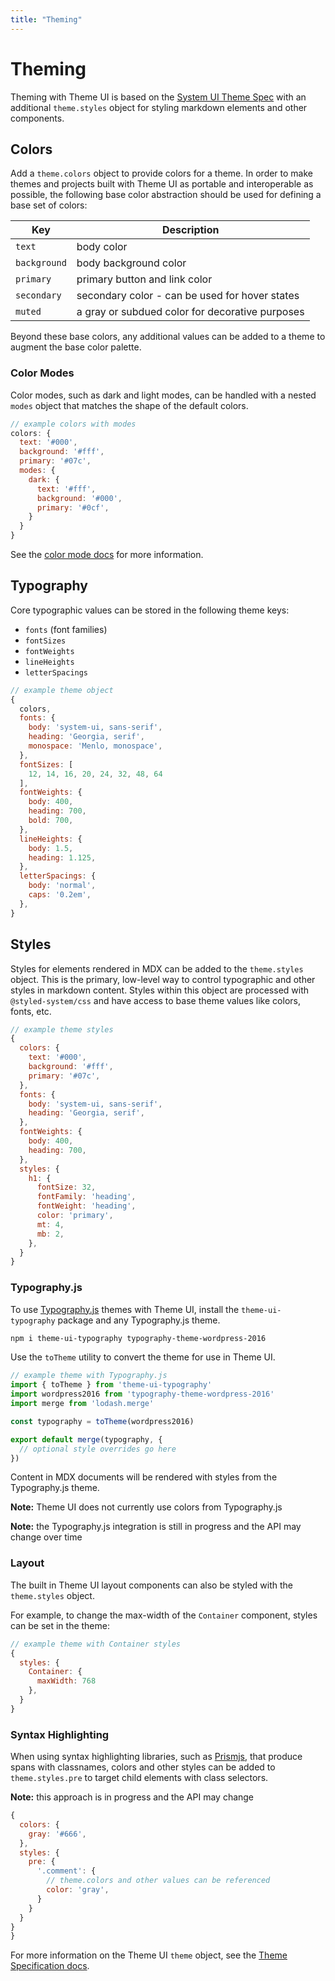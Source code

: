 ```yaml
---
title: "Theming"
---
```




# Theming

Theming with Theme UI is based on the [System UI Theme Spec][] with an additional `theme.styles` object for styling markdown elements and other components.

[system ui theme spec]: https://system-ui.com/theme/

## Colors

Add a `theme.colors` object to provide colors for a theme.
In order to make themes and projects built with Theme UI as portable and interoperable as possible, the following base color abstraction should be used for defining a base set of colors:

Key           | Description
--------------|------------
`text`        | body color
`background`  | body background color
`primary`     | primary button and link color
`secondary`   | secondary color - can be used for hover states
`muted`       | a gray or subdued color for decorative purposes

Beyond these base colors, any additional values can be added to a theme to augment the base color palette.

### Color Modes

Color modes, such as dark and light modes, can be handled with a nested `modes` object that matches the shape of the default colors.

```js
// example colors with modes
colors: {
  text: '#000',
  background: '#fff',
  primary: '#07c',
  modes: {
    dark: {
      text: '#fff',
      background: '#000',
      primary: '#0cf',
    }
  }
}
```

See the [color mode docs](/color-modes) for more information.

## Typography

Core typographic values can be stored in the following theme keys:

- `fonts` (font families)
- `fontSizes`
- `fontWeights`
- `lineHeights`
- `letterSpacings`

```js
// example theme object
{
  colors,
  fonts: {
    body: 'system-ui, sans-serif',
    heading: 'Georgia, serif',
    monospace: 'Menlo, monospace',
  },
  fontSizes: [
    12, 14, 16, 20, 24, 32, 48, 64
  ],
  fontWeights: {
    body: 400,
    heading: 700,
    bold: 700,
  },
  lineHeights: {
    body: 1.5,
    heading: 1.125,
  },
  letterSpacings: {
    body: 'normal',
    caps: '0.2em',
  },
}
```

## Styles

Styles for elements rendered in MDX can be added to the `theme.styles` object.
This is the primary, low-level way to control typographic and other styles in markdown content.
Styles within this object are processed with `@styled-system/css` and have access to base theme values like colors, fonts, etc.

```js
// example theme styles
{
  colors: {
    text: '#000',
    background: '#fff',
    primary: '#07c',
  },
  fonts: {
    body: 'system-ui, sans-serif',
    heading: 'Georgia, serif',
  },
  fontWeights: {
    body: 400,
    heading: 700,
  },
  styles: {
    h1: {
      fontSize: 32,
      fontFamily: 'heading',
      fontWeight: 'heading',
      color: 'primary',
      mt: 4,
      mb: 2,
    },
  }
}
```

### Typography.js

To use [Typography.js][] themes with Theme UI, install the `theme-ui-typography` package and any Typography.js theme.

```sh
npm i theme-ui-typography typography-theme-wordpress-2016
```

Use the `toTheme` utility to convert the theme for use in Theme UI.

```js
// example theme with Typography.js
import { toTheme } from 'theme-ui-typography'
import wordpress2016 from 'typography-theme-wordpress-2016'
import merge from 'lodash.merge'

const typography = toTheme(wordpress2016)

export default merge(typography, {
  // optional style overrides go here
})
```

Content in MDX documents will be rendered with styles from the Typography.js theme.

**Note:** Theme UI does not currently use colors from Typography.js

**Note:** the Typography.js integration is still in progress and the API may change over time

[typography.js]: https://github.com/KyleAMathews/typography.js

### Layout

The built in Theme UI layout components can also be styled with the `theme.styles` object.

For example, to change the max-width of the `Container` component, styles can be set in the theme:

```js
// example theme with Container styles
{
  styles: {
    Container: {
      maxWidth: 768
    },
  }
}
```

### Syntax Highlighting

When using syntax highlighting libraries, such as [Prismjs][], that produce spans with classnames, colors and other styles can be added to `theme.styles.pre` to target child elements with class selectors.

[prismjs]: https://github.com/PrismJS/prism

**Note:** this approach is in progress and the API may change

```js
{
  colors: {
    gray: '#666',
  },
  styles: {
    pre: {
      '.comment': {
        // theme.colors and other values can be referenced
        color: 'gray',
      }
    }
  }
}
}
```

For more information on the Theme UI `theme` object, see the [Theme Specification docs](/theme-spec).

[emotion]: https://emotion.sh
